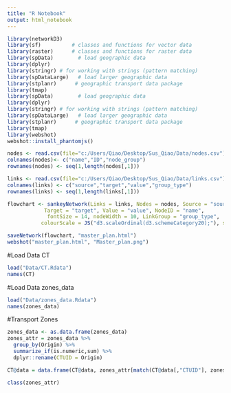 ```yaml
---
title: "R Notebook"
output: html_notebook
---
```


```r
library(networkD3)
library(sf)          # classes and functions for vector data
library(raster)      # classes and functions for raster data
library(spData)        # load geographic data
library(dplyr)
library(stringr) # for working with strings (pattern matching)
library(spDataLarge)   # load larger geographic data
library(stplanr)      # geographic transport data package
library(tmap) 
library(spData)        # load geographic data
library(dplyr)
library(stringr) # for working with strings (pattern matching)
library(spDataLarge)   # load larger geographic data
library(stplanr)      # geographic transport data package
library(tmap)     
library(webshot)
webshot::install_phantomjs()
```


```r
nodes <- read.csv(file="c:/Users/Qiao/Desktop/Sus_Qiao/Data/nodes.csv")
colnames(nodes)<- c("name","ID","node_group")
rownames(nodes) <- seq(1,length(nodes[,1]))

links <- read.csv(file="c:/Users/Qiao/Desktop/Sus_Qiao/Data/links.csv")
colnames(links) <- c("source","target","value","group_type")
rownames(links) <- seq(1,length(links[,1]))

```

```r
flowchart <- sankeyNetwork(Links = links, Nodes = nodes, Source = "source", #map: workers CT (total modes); greenhouse gas emission per CT or per route; active transportation rate per CT
            Target = "target", Value = "value", NodeID = "name",
             fontSize = 14, nodeWidth = 10, LinkGroup = "group_type",  NodeGroup = NULL,
           colourScale = JS("d3.scaleOrdinal(d3.schemeCategory20);"), sinksRight = FALSE, iterations =18, height = 800, width=1800, nodePadding = 10)

saveNetwork(flowchart, "master_plan.html")
webshot("master_plan.html", "Master_plan.png")
```
#Load Data CT
```r
load("Data/CT.Rdata")
names(CT)
```

#Load Data zones_data
```r
load("Data/zones_data.Rdata")
names(zones_data)
```


#Transport Zones
```r
zones_data <- as.data.frame(zones_data)
zones_attr = zones_data %>%
  group_by(Origin) %>%
  summarize_if(is.numeric,sum) %>%
  dplyr::rename(CTUID = Origin)

CT@data = data.frame(CT@data, zones_attr[match(CT@data[,"CTUID"], zones_attr[,"CTUID"]),])

class(zones_attr)
```

